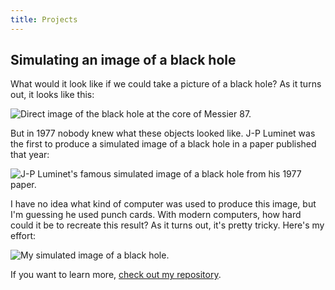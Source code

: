 ```yaml
---
title: Projects
---
```


## Simulating an image of a black hole

What would it look like if we could take a picture of a black hole? As it turns out, it looks like
this:

![Direct image of the black hole at the core of Messier 87.](https://upload.wikimedia.org/wikipedia/commons/thumb/4/4f/Black_hole_-_Messier_87_crop_max_res.jpg/1920px-Black_hole_-_Messier_87_crop_max_res.jpg)

But in 1977 nobody knew what these objects looked like. J-P Luminet was the first to produce a
simulated image of a black hole in a paper published that year:

![J-P Luminet's famous simulated image of a black hole from his 1977 paper.](luminet.png)

I have no idea what kind of computer was used to produce this image, but I'm guessing he used punch
cards. With modern computers, how hard could it be to recreate this result? As it turns out, it's
pretty tricky. Here's my effort:

![My simulated image of a black hole.](https://github.com/peytondmurray/bhsim/raw/main/blackhole.png)

If you want to learn more, [check out my repository](https://github.com/peytondmurray/bhsim).
